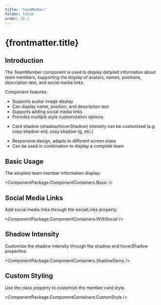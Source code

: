 ```yaml
---
title: 'TeamMember'
folder: false
order: 20.2
---
```



# {frontmatter.title}

## Introduction

The TeamMember component is used to display detailed information about team members, supporting the display of avatars, names, positions, description text, and social media links.

Component features:

- Supports avatar image display
- Can display name, position, and description text
- Supports adding social media links
- Provides multiple style customization options
+ Card shadow (shadow/hoverShadow) intensity can be customized (e.g. cosy:shadow-md, cosy:shadow-lg, etc.)
- Responsive design, adapts to different screen sizes
- Can be used in combination to display a complete team

## Basic Usage

The simplest team member information display:

<ComponentPackage.ComponentContainers.Basic />

## Social Media Links

Add social media links through the socialLinks property:

<ComponentPackage.ComponentContainers.WithSocial />

## Shadow Intensity

Customize the shadow intensity through the shadow and hoverShadow properties:

<ComponentPackage.ComponentContainers.ShadowDemo />

## Custom Styling

Use the class property to customize the member card style.

<ComponentPackage.ComponentContainers.CustomStyle />
